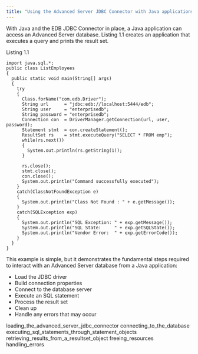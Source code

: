 ```yaml
---
title: "Using the Advanced Server JDBC Connector with Java applications"
---
```


<div id="using_the_advanced_server_jdbc_connector_with_java_applications" class="registered_link"></div>


With Java and the EDB JDBC Connector in place, a Java application can access an Advanced Server database. Listing 1.1 creates an application that executes a query and prints the result set.

Listing 1.1

``` text
import java.sql.*;
public class ListEmployees
{
  public static void main(String[] args)
  {
    try
    {
      Class.forName("com.edb.Driver");
      String url      = "jdbc:edb://localhost:5444/edb";
      String user     = "enterprisedb";
      String password = "enterprisedb";
      Connection con  = DriverManager.getConnection(url, user, password);
      Statement stmt  = con.createStatement();
      ResultSet rs    = stmt.executeQuery("SELECT * FROM emp");
      while(rs.next())
      {
        System.out.println(rs.getString(1));
      }

      rs.close();
      stmt.close();
      con.close();
      System.out.println("Command successfully executed");
    }
    catch(ClassNotFoundException e)
    {
      System.out.println("Class Not Found : " + e.getMessage());
    }
    catch(SQLException exp)
    {
      System.out.println("SQL Exception: " + exp.getMessage());
      System.out.println("SQL State:     " + exp.getSQLState());
      System.out.println("Vendor Error:  " + exp.getErrorCode());
    }
  }
}
```

This example is simple, but it demonstrates the fundamental steps required to interact with an Advanced Server database from a Java application:

-   Load the JDBC driver
-   Build connection properties
-   Connect to the database server
-   Execute an SQL statement
-   Process the result set
-   Clean up
-   Handle any errors that may occur

<div class="toctree" maxdepth="4">

loading\_the\_advanced\_server\_jdbc\_connector connecting\_to\_the\_database executing\_sql\_statements\_through\_statement\_objects retrieving\_results\_from\_a\_resultset\_object freeing\_resources handling\_errors

</div>

